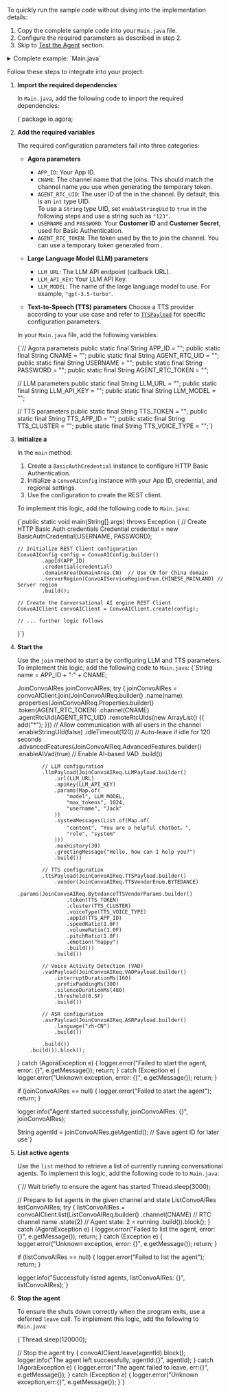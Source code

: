 
To quickly run the sample code without diving into the implementation details:

1. Copy the complete sample code into your `Main.java` file.
2. Configure the required parameters as described in step 2.
3. Skip to [Test the Agent](#test-the-agent) section.

<details>
<summary>Complete example: `Main.java`</summary>
<CodeBlock language="java" showLineNumbers>
{`package io.agora;



public class Main {
    private static final Logger logger = LoggerFactory.getLogger(Main.class);

    // Agora configuration parameters
    public static final String APP_ID = "<your appId>";
    public static final String CNAME = "<your cname>";
    public static final String AGENT_RTC_UID = "<your agent rtc uid>";
    public static final String USERNAME = "<the username of basic auth credential>";
    public static final String PASSWORD = "<the password of basic auth credential>";
    public static final String AGENT_RTC_TOKEN = "<your agent rtc token>";

    // LLM configuration parameters
    public static final String LLM_URL = "<your LLM URL>";
    public static final String LLM_API_KEY = "<your LLM API Key>";
    public static final String LLM_MODEL = "<your LLM model>";

    // TTS configuration parameters 
    public static final String TTS_TOKEN = "<your tts token>";
    public static final String TTS_APP_ID = "<your tts app id>";
    public static final String TTS_CLUSTER = "<your tts cluster>";
    public static final String TTS_VOICE_TYPE = "<your tts voice type>";

    public static void main(String[] args) throws Exception {
        Credential credential = new BasicAuthCredential(USERNAME, PASSWORD);
        ConvoAIConfig config = ConvoAIConfig.builder()
                .appId(APP_ID)
                .credential(credential)
                .domainArea(DomainArea.CN)
                .serverRegion(ConvoAIServiceRegionEnum.CHINESE_MAINLAND)
                .build();

        ConvoAIClient convoAIClient = ConvoAIClient.create(config);

        String name = APP_ID + ":" + CNAME;

        JoinConvoAIRes joinConvoAIRes;
        try {
            joinConvoAIRes = convoAIClient.join(JoinConvoAIReq.builder()
                    .name(name)
                    .properties(JoinConvoAIReq.Properties.builder()
                            .token(AGENT_RTC_TOKEN)
                            .channel(CNAME)
                            .agentRtcUId(AGENT_RTC_UID)
                            .remoteRtcUIds(new ArrayList<String>() {{
                                add("*");
                            }})
                            .enableStringUId(false)
                            .idleTimeout(120)
                            .advancedFeatures(JoinConvoAIReq.AdvancedFeatures.builder()
                                    .enableAIVad(true)
                                    .build())
                            .llmPayload(JoinConvoAIReq.LLMPayload.builder()
                                    .url(LLM_URL)
                                    .apiKey(LLM_API_KEY)
                                    .params(new HashMap<String, Object>() {{
                                        put("model", LLM_MODEL);
                                        put("max_tokens", 1024);
                                        put("username", "Jack");
                                    }})
                                    .systemMessages(new ArrayList<Map<String, Object>>() {{
                                        add(new HashMap<String, Object>() {{
                                            put("content", "You are a helpful chatbot.");
                                            put("role", "system");
                                        }});
                                    }})
                                    .maxHistory(30)
                                    .greetingMessage("Hello, how can I help you?")
                                    .build())
                            .ttsPayload(JoinConvoAIReq.TTSPayload.builder()
                                    .vendor(JoinConvoAIReq.TTSVendorEnum.BYTEDANCE)
                                    .params(JoinConvoAIReq.BytedanceTTSVendorParams.builder()
                                            .token(TTS_TOKEN)
                                            .cluster(TTS_CLUSTER)
                                            .voiceType(TTS_VOICE_TYPE)
                                            .appId(TTS_APP_ID)
                                            .speedRatio(1.0F)
                                            .volumeRatio(1.0F)
                                            .pitchRatio(1.0F)
                                            .emotion("happy")
                                            .build())
                                    .build())
                            .vadPayload(JoinConvoAIReq.VADPayload.builder()
                                    .interruptDurationMs(160)
                                    .prefixPaddingMs(300)
                                    .silenceDurationMs(480)
                                    .threshold(0.5F)
                                    .build())
                            .asrPayload(JoinConvoAIReq.ASRPayload.builder()
                                    .language("zh-CN")
                                    .build())
                            .build())
                    .build()).block();
        } catch (AgoraException e) {
            logger.error("Failed to start the agent, err: {}", e.getMessage());
            return;
        } catch (Exception e) {
            logger.error("Unknown exception, err: {}", e.getMessage());
            return;
        }

        if (joinConvoAIRes == null) {
            logger.error("Failed to start the agent");
            return;
        }

        logger.info("Started the agent successfully, joinConvoAIRes: {}", joinConvoAIRes);

        String agentId = joinConvoAIRes.getAgentId();

        Thread.sleep(3000);

        // List active agents
        ListConvoAIRes listConvoAIRes;
        try {
            listConvoAIRes = convoAIClient.list(ListConvoAIReq.builder()
                    .channel(CNAME)
                    .state(2) // 2 = running
                    .build()).block();
        } catch (AgoraException e) {
            logger.error("Failed to list the agent, err: {}", e.getMessage());
            return;
        } catch (Exception e) {
            logger.error("Unknown exception, err: {}", e.getMessage());
            return;
        }

        if (listConvoAIRes == null) {
            logger.error("Failed to list the agent");
            return;
        }

        logger.info("Listed agents successfully, listConvoAIRes: {}", listConvoAIRes);

        Thread.sleep(120000);

        // Stop the agent
        try {
            convoAIClient.leave(agentId).block();
            logger.info("The agent left successfully, agentId: {}", agentId);
        } catch (AgoraException e) {
            logger.error("The agent failed to leave, err: {}", e.getMessage());
        } catch (Exception e) {
            logger.error("Unknown exception, err: {}", e.getMessage());
        }
    }
}`}
</CodeBlock>
</details>


Follow these steps to integrate <Vpd k="NAME" /> into your project:

1. **Import the required dependencies**

    In `Main.java`, add the following code to import the required dependencies:

    <CodeBlock language="java" showLineNumbers>
    {`package io.agora;


    </CodeBlock>

2. **Add the required variables**

    The required configuration parameters fall into three categories:

    - **Agora parameters**
        - `APP_ID`: Your <Vg k="COMPANY" /> App ID.
        - `CNAME`: The channel name that the <Vpd k="AGENT" /> joins. This should match the channel name you use when generating the temporary token.
        - `AGENT_RTC_UID`: The user ID of the <Vpd k="AGENT" /> in the channel. By default, this is an `int` type UID.  
            <Admonition type="info">
            To use a `String` type UID, set `enableStringUid` to `true` in the following steps and use a string such as `"123"`.
            </Admonition>
        - `USERNAME` and `PASSWORD`: Your <Vg k="COMPANY" /> **Customer ID** and **Customer Secret**, used for Basic Authentication.
        - `AGENT_RTC_TOKEN`: The token used by the <Vpd k="AGENT" /> to join the channel. You can use a temporary token generated from <Vg k="CONSOLE" />.

    - **Large Language Model (LLM) parameters**
        - `LLM_URL`: The LLM API endpoint (callback URL).
        - `LLM_API_KEY`: Your LLM API Key.
        - `LLM_MODEL`: The name of the large language model to use. For example, `"gpt-3.5-turbo"`.

    - **Text-to-Speech (TTS) parameters**
        Choose a TTS provider according to your use case and refer to [`TTSPayload`](#todo) for specific configuration parameters.

    In your `Main.java` file, add the following variables:

    <CodeBlock language="java" showLineNumbers>
    {`// Agora parameters
   public static final String APP_ID = "<your appId>";
   public static final String CNAME = "<your cname>";
   public static final String AGENT_RTC_UID = "<your agent rtc uid>";
   public static final String USERNAME = "<the username of basic auth credential>";
   public static final String PASSWORD = "<the password of basic auth credential>";
   public static final String AGENT_RTC_TOKEN = "<your agent rtc token>";

   // LLM parameters
   public static final String LLM_URL = "<your LLM URL>";
   public static final String LLM_API_KEY = "<your LLM API Key>";
   public static final String LLM_MODEL = "<your LLM model>";

   // TTS parameters
   public static final String TTS_TOKEN = "<your tts token>";
   public static final String TTS_APP_ID = "<your tts app id>";
   public static final String TTS_CLUSTER = "<your tts cluster>";
   public static final String TTS_VOICE_TYPE = "<your tts voice type>";`}
    </CodeBlock>

3. **Initialize a <Vpd k="AGENT" />**

    In the `main` method:

    1. Create a `BasicAuthCredential` instance to configure HTTP Basic Authentication.
    2. Initialize a `ConvoAIConfig` instance with your <Vg k="COMPANY" /> App ID, credential, and regional settings.
    3. Use the configuration to create the <Vpd k="AGENT" /> REST client.

    To implement this logic, add the following code to `Main.java`:

    <CodeBlock language="java" showLineNumbers>
    {`public static void main(String[] args) throws Exception {
       // Create HTTP Basic Auth credentials
       Credential credential = new BasicAuthCredential(USERNAME, PASSWORD);

       // Initialize REST Client configuration
       ConvoAIConfig config = ConvoAIConfig.builder()
               .appId(APP_ID)
               .credential(credential)
               .domainArea(DomainArea.CN)  // Use CN for China domain
               .serverRegion(ConvoAIServiceRegionEnum.CHINESE_MAINLAND) // Server region
               .build();

       // Create the Conversational AI engine REST Client
       ConvoAIClient convoAIClient = ConvoAIClient.create(config);

       // ... further logic follows
   }`}
    </CodeBlock>

4. **Start the <Vpd k="AGENT" />**

    Use the `join` method to start a <Vpd k="AGENT" /> by configuring LLM and TTS parameters. To implement this logic, add the following code to `Main.java`:
    <CodeBlock language="java" showLineNumbers>
    {`String name = APP_ID + ":" + CNAME;

   JoinConvoAIRes joinConvoAIRes;
   try {
       joinConvoAIRes = convoAIClient.join(JoinConvoAIReq.builder()
           .name(name)
           .properties(JoinConvoAIReq.Properties.builder()
               .token(AGENT_RTC_TOKEN)
               .channel(CNAME)
               .agentRtcUId(AGENT_RTC_UID)
               .remoteRtcUIds(new ArrayList<String>() {{
                   add("*");
               }}) // Allow communication with all users in the channel
               .enableStringUId(false)
               .idleTimeout(120) // Auto-leave if idle for 120 seconds
               .advancedFeatures(JoinConvoAIReq.AdvancedFeatures.builder()
                   .enableAIVad(true) // Enable AI-based VAD
                   .build())
               
               // LLM configuration
               .llmPayload(JoinConvoAIReq.LLMPayload.builder()
                   .url(LLM_URL)
                   .apiKey(LLM_API_KEY)
                   .params(Map.of(
                       "model", LLM_MODEL,
                       "max_tokens", 1024,
                       "username", "Jack"
                   ))
                   .systemMessages(List.of(Map.of(
                       "content", "You are a helpful chatbot。",
                       "role", "system"
                   )))
                   .maxHistory(30)
                   .greetingMessage("Hello, how can I help you?")
                   .build())
                
               // TTS configuration
               .ttsPayload(JoinConvoAIReq.TTSPayload.builder()
                   .vendor(JoinConvoAIReq.TTSVendorEnum.BYTEDANCE)
                   .params(JoinConvoAIReq.BytedanceTTSVendorParams.builder()
                       .token(TTS_TOKEN)
                       .cluster(TTS_CLUSTER)
                       .voiceType(TTS_VOICE_TYPE)
                       .appId(TTS_APP_ID)
                       .speedRatio(1.0F)
                       .volumeRatio(1.0F)
                       .pitchRatio(1.0F)
                       .emotion("happy")
                       .build())
                   .build())

               // Voice Activity Detection (VAD)
               .vadPayload(JoinConvoAIReq.VADPayload.builder()
                   .interruptDurationMs(160)
                   .prefixPaddingMs(300)
                   .silenceDurationMs(480)
                   .threshold(0.5F)
                   .build())

               // ASR configuration
               .asrPayload(JoinConvoAIReq.ASRPayload.builder()
                   .language("zh-CN")
                   .build())

               .build())
           .build()).block();
   } catch (AgoraException e) {
       logger.error("Failed to start the agent, error: {}", e.getMessage());
       return;
   } catch (Exception e) {
       logger.error("Unknown exception, error: {}", e.getMessage());
       return;
   }

   if (joinConvoAIRes == null) {
       logger.error("Failed to start the agent");
       return;
   }

   logger.info("Agent started successfully, joinConvoAIRes: {}", joinConvoAIRes);

   String agentId = joinConvoAIRes.getAgentId(); // Save agent ID for later use`}
    </CodeBlock>

5. **List active agents**

    Use the `list` method to retrieve a list of currently running conversational agents. To implement this logic, add the following code to to `Main.java`:

    <CodeBlock language="java" showLineNumbers>
    {`// Wait briefly to ensure the agent has started
   Thread.sleep(3000);

   // Prepare to list agents in the given channel and state
   ListConvoAIRes listConvoAIRes;
   try {
       listConvoAIRes = convoAIClient.list(ListConvoAIReq.builder()
           .channel(CNAME)    // RTC channel name
           .state(2)          // Agent state: 2 = running
           .build()).block();
   } catch (AgoraException e) {
       logger.error("Failed to list the agent, error: {}", e.getMessage());
       return;
   } catch (Exception e) {
       logger.error("Unknown exception, error: {}", e.getMessage());
       return;
   }

   if (listConvoAIRes == null) {
       logger.error("Failed to list the agent");
       return;
   }

   logger.info("Successfully listed agents, listConvoAIRes: {}", listConvoAIRes);`}
    </CodeBlock>


6. **Stop the agent**

    To ensure the <Vpd k="AGENT" /> shuts down correctly when the program exits, use a deferred `leave` call. To implement this logic, add the following to `Main.java`:

    <CodeBlock language="java" showLineNumbers>
    {`Thread.sleep(120000);

   // Stop the agent
   try {
       convoAIClient.leave(agentId).block();
       logger.info("The agent left successfully, agentId:{}", agentId);
   } catch (AgoraException e) {
       logger.error("The agent failed to leave, err:{}", e.getMessage());
   } catch (Exception e) {
       logger.error("Unknown exception,err:{}", e.getMessage());
   }`}
    </CodeBlock>
